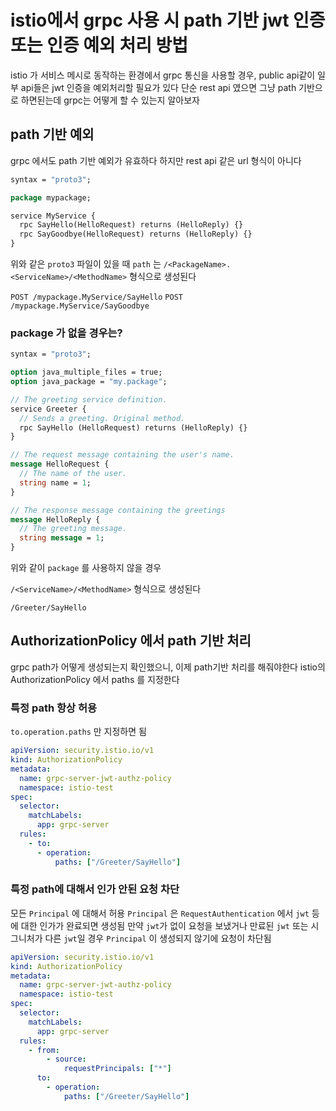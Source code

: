 # istio에서 grpc 사용 시 path 기반 jwt 인증 또는 인증 예외 처리 방법

istio 가 서비스 메시로 동작하는 환경에서 grpc 통신을 사용할 경우, public api같이 일부 api들은 jwt 인증을 예외처리할 필요가 있다
단순 rest api 였으면 그냥 path 기반으로 하면된는데 grpc는 어떻게 할 수 있는지 알아보자




## path 기반 예외

grpc 에서도 path 기반 예외가 유효하다
하지만 rest api 같은 url 형식이 아니다

```proto
syntax = "proto3";

package mypackage;

service MyService {
  rpc SayHello(HelloRequest) returns (HelloReply) {}
  rpc SayGoodbye(HelloRequest) returns (HelloReply) {}
}
```

위와 같은 `proto3` 파일이 있을 때 `path` 는 `/<PackageName>.<ServiceName>/<MethodName>` 형식으로 생성된다

`POST /mypackage.MyService/SayHello` 
`POST /mypackage.MyService/SayGoodbye`


### package 가 없을 경우는?

```proto
syntax = "proto3";

option java_multiple_files = true;
option java_package = "my.package";

// The greeting service definition.
service Greeter {
  // Sends a greeting. Original method.
  rpc SayHello (HelloRequest) returns (HelloReply) {}
}

// The request message containing the user's name.
message HelloRequest {
  // The name of the user.
  string name = 1;
}

// The response message containing the greetings
message HelloReply {
  // The greeting message.
  string message = 1;
}
```

위와 같이 `package` 를 사용하지 않을 경우

`/<ServiceName>/<MethodName>` 형식으로 생성된다

`/Greeter/SayHello`

## AuthorizationPolicy 에서 path 기반 처리

grpc path가 어떻게 생성되는지 확인했으니, 이제 path기반 처리를 해줘야한다
istio의 AuthorizationPolicy 에서 paths 를 지정한다


### 특정 path 항상 허용 

`to.operation.paths` 만 지정하면 됨

```yaml filename="authorization-policy.yaml"
apiVersion: security.istio.io/v1
kind: AuthorizationPolicy
metadata:
  name: grpc-server-jwt-authz-policy
  namespace: istio-test
spec:
  selector:
    matchLabels:
      app: grpc-server
  rules:
    - to:
      - operation:
          paths: ["/Greeter/SayHello"]
```

### 특정 path에 대해서 인가 안된 요청 차단

모든 `Principal` 에 대해서 허용
`Principal` 은 `RequestAuthentication` 에서 `jwt` 등에 대한 인가가 완료되면 생성됨
만약 `jwt`가 없이 요청을 보냈거나 만료된 `jwt` 또는 시그니처가 다른 `jwt`일 경우 `Principal` 이 생성되지 않기에 요청이 차단됨

```yaml filename="authorization-policy.yaml"
apiVersion: security.istio.io/v1
kind: AuthorizationPolicy
metadata:
  name: grpc-server-jwt-authz-policy
  namespace: istio-test
spec:
  selector:
    matchLabels:
      app: grpc-server
  rules:
    - from:
        - source:
            requestPrincipals: ["*"] 
      to:
        - operation:
            paths: ["/Greeter/SayHello"]
```











